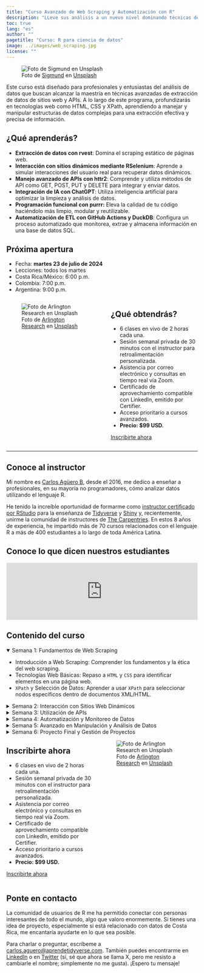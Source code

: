 ```yaml
---
title: "Curso Avanzado de Web Scraping y Automatización con R"
description: "LLeve sus análisis a un nuevo nivel dominando técnicas de Web Scraping y Automatización con R."
toc: true
lang: "es"
author: ""
pagetitle: "Curso: R para ciencia de datos"
image: ../images/web_scraping.jpg
license: ""
---
```


![Foto de <a href="https://unsplash.com/es/@sigmund?utm_content=creditCopyText&utm_medium=referral&utm_source=unsplash">Sigmund</a> en <a href="https://unsplash.com/es/fotos/monitor-de-computadora-de-pantalla-plana-negro-uo8Jfqdzs18?utm_content=creditCopyText&utm_medium=referral&utm_source=unsplash">Unsplash</a>](../images/web_scraping.jpg)

Este curso está diseñado para profesionales y entusiastas del análisis de datos que buscan alcanzar la maestría en técnicas avanzadas de extracción de datos de sitios web y APIs. A lo largo de este programa, profundizarás en tecnologías web como HTML, CSS y XPath, aprendiendo a manejar y manipular estructuras de datos complejas para una extracción efectiva y precisa de información.

## ¿Qué aprenderás?

+ **Extracción de datos con rvest**: Domina el scraping estático de páginas web.
+ **Interacción con sitios dinámicos mediante RSelenium**: Aprende a simular interacciones del usuario real para recuperar datos dinámicos.
+ **Manejo avanzado de APIs con httr2**: Comprende y utiliza métodos de API como GET, POST, PUT y DELETE para integrar y enviar datos.
+ **Integración de IA con ChatGPT**: Utiliza inteligencia artificial para optimizar la limpieza y análisis de datos.
+ **Programación funcional con purrr:** Eleva la calidad de tu código haciéndolo más limpio, modular y reutilizable.
+ **Automatización de ETL con GitHub Actions y DuckDB**: Configura un proceso automatizado que monitorea, extrae y almacena información en una base de datos SQL.

## Próxima apertura

+ Fecha: **martes 23 de julio de 2024**</mark>
+ Lecciones: todos los martes
+ Costa Rica/México: 6:00 p.m. 
+ Colombia: 7:00 p.m. 
+ Argentina: 9:00 p.m.

:::: {.columns}

::: {.column width="50%"}

![Foto de <a href="https://unsplash.com/es/@arlington_research?utm_content=creditCopyText&utm_medium=referral&utm_source=unsplash">Arlington Research</a> en <a href="https://unsplash.com/es/fotos/personas-desconocidas-que-usan-la-computadora-en-interiores-nFLmPAf9dVc?utm_content=creditCopyText&utm_medium=referral&utm_source=unsplash">Unsplash</a>](../images/prof.jpg)


:::

::: {.column width="45%"}
## ¿Qué obtendrás?

+ 6 clases en vivo de 2 horas cada una.
+ Sesión semanal privada de 30 minutos con el instructor para retroalimentación personalizada.
+ Asistencia por correo electrónico y consultas en tiempo real vía Zoom.
+ Certificado de aprovechamiento compatible con LinkedIn, emitido por Certifier.
+ Acceso prioritario a cursos avanzados.
+ **Precio: $99 USD.**

[Inscribirte ahora](https://tally.so/r/woy9qe){.btn .btn-outline-primary .btn role="button"} 

:::

::::

---


## Conoce al instructor

Mi nombre es [Carlos Agüero B](www.linkedin.com/in/carlos-aguero-cr), desde el 2016, me dedico a enseñar a profesionales, en su mayoría no programadores, cómo analizar datos utilizando el lenguaje R. 

He tenido la increíble oportunidad de formarme como [instructor certificado por RStudio](https://education.rstudio.com/trainers/people/aguero+carlos/) para la enseñanza de [Tidyverse](https://www.tidyverse.org/) y [Shiny](https://shiny.posit.co/) y, recientemente, unirme la comunidad de instructores de [The Carpentries](https://carpentries.org/instructors/). En estos 8 años de experiencia, he impartido más de 70 cursos relacionados con el lenguaje R a más de 400 estudiantes a lo largo de toda América Latina. 

## Conoce lo que dicen nuestros estudiantes

```{=html}
<script type="text/javascript" src="https://testimonial.to/js/iframeResizer.min.js"></script>
```
<iframe id="testimonialto-carousel-r-para-ciencia-de-datos-tag-all-light" src="https://embed-v2.testimonial.to/carousel/all/r-para-ciencia-de-datos?theme=light&amp;autoplay=off&amp;showmore=off&amp;one-row=off&amp;hideSource&amp;same-height=off&amp;tag=all&amp;arrowColor=9BA9B4" frameborder="0" scrolling="no" width="100%">

</iframe>

```{=html}
<script type="text/javascript">iFrameResize({log: false, checkOrigin: false}, '#testimonialto-carousel-r-para-ciencia-de-datos-tag-all-light');</script>
```

## Contenido del curso 


<details open>
  <summary>Semana 1: Fundamentos de Web Scraping</summary>
+ Introducción a Web Scraping: Comprender los fundamentos y la ética del web scraping.
+ Tecnologías Web Básicas: Repaso a `HTML` y `CSS` para identificar elementos en una página web.
+ `XPath` y Selección de Datos: Aprender a usar `XPath` para seleccionar nodos específicos dentro de documentos XML/HTML.
</details>

<details>
  <summary>Semana 2: Interacción con Sitios Web Dinámicos</summary>
+ Introducción a `RSelenium`: Configuración y uso de Selenium para simular interacciones del usuario.
+ Scraping de Sitios Dinámicos: Técnicas para extraer datos de sitios que cargan contenido de manera dinámica.
</details>
    
<details>
  <summary>Semana 3: Utilización de APIs</summary>
+ Conceptos de API: Qué son las APIs, cómo funcionan, y su relevancia en el mundo moderno de la programación.
+ Uso de `httr2` para APIs: Realizar peticiones GET, POST, y más.
+ Autenticación y Seguridad: Manejo seguro de claves API y sesiones.
</details>


<details>
  <summary>Semana 4: Automatización y Monitoreo de Datos</summary>
+ Introducción a `GitHub Actions`: Automatizar scraping y otros scripts de R.
+ Proyecto de ETL con `DuckDB`: Diseño de un proceso ETL para recopilar, transformar y cargar datos.
</details>
    
<details>
  <summary>Semana 5: Avanzado en Manipulación y Análisis de Datos</summary>
    + Programación Funcional con `purrr`: Mejorar el código mediante funciones avanzadas en R.
    + Integración de `ChatGPT` para Análisis de Datos: Uso de IA para limpieza y análisis avanzados.
</details>

<details>
  <summary>Semana 6: Proyecto Final y Gestión de Proyectos</summary>
+ Implementación de Proyecto Completo: Aplicar todo lo aprendido en un proyecto integrador.
</details>
    
:::: {.columns}


::: {.column width="45%"}
## Inscribirte ahora

+ 6 clases en vivo de 2 horas cada una.
+ Sesión semanal privada de 30 minutos con el instructor para retroalimentación personalizada.
+ Asistencia por correo electrónico y consultas en tiempo real vía Zoom.
+ Certificado de aprovechamiento compatible con LinkedIn, emitido por Certifier.
+ Acceso prioritario a cursos avanzados.
+ **Precio: $99 USD.**

[Inscribirte ahora](https://tally.so/r/woy9qe){.btn .btn-outline-primary .btn role="button"} 

:::

::: {.column width="50%"}

![Foto de <a href="https://unsplash.com/es/@arlington_research?utm_content=creditCopyText&utm_medium=referral&utm_source=unsplash">Arlington Research</a> en <a href="https://unsplash.com/es/fotos/personas-desconocidas-que-usan-la-computadora-en-interiores-nFLmPAf9dVc?utm_content=creditCopyText&utm_medium=referral&utm_source=unsplash">Unsplash</a>](../images/prof.jpg)


:::
::::

## Ponte en contacto

La comunidad de usuarios de R me ha permitido conectar con personas interesantes de todo el mundo, algo que valoro enormemente. Si tienes una idea de proyecto, especialmente si está relacionado con datos de Costa Rica, me encantaría ayudarte en lo que sea posible. 


Para charlar o preguntar, escríbeme a <a href="mailto:carlos.aguero@aprendetidyverse.com">carlos.aguero@aprendetidyverse.com</a>. También puedes encontrarme en [LinkedIn](https://www.linkedin.com/in/carlos-aguero-cr) o en [Twitter](https://twitter.com/dev_aguero) (sí, sé que ahora se llama X, pero me resisto a cambiarle el nombre; simplemente no me gusta). ¡Espero tu mensaje!

